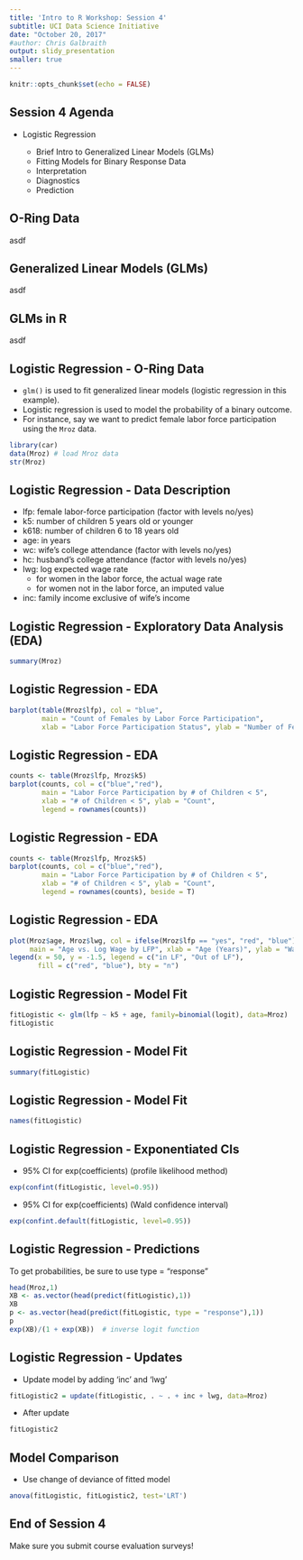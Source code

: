```yaml
---
title: 'Intro to R Workshop: Session 4'
subtitle: UCI Data Science Initiative
date: "October 20, 2017"
#author: Chris Galbraith
output: slidy_presentation
smaller: true
---
```


```r
knitr::opts_chunk$set(echo = FALSE)
```


## Session 4 Agenda
+ Logistic Regression

    + Brief Intro to Generalized Linear Models (GLMs)
    + Fitting Models for Binary Response Data
    + Interpretation
    + Diagnostics
    + Prediction


## O-Ring Data
asdf


## Generalized Linear Models (GLMs)
asdf


## GLMs in R
asdf


##  Logistic Regression - O-Ring Data
+ `glm()` is used to fit generalized linear models (logistic regression in this example).
+ Logistic regression is used to model the probability of a binary outcome.
+ For instance, say we want to predict female labor force participation using the `Mroz` data.

```r
library(car)
data(Mroz) # load Mroz data
str(Mroz)
```


## Logistic Regression - Data Description
+ lfp: female labor-force participation (factor with levels no/yes)
+ k5: number of children 5 years old or younger
+ k618: number of children 6 to 18 years old
+ age: in years
+ wc: wife's college attendance (factor with levels no/yes)
+ hc: husband's college attendance (factor with levels no/yes)
+ lwg: log expected wage rate
    + for women in the labor force, the actual wage rate
    + for women not in the labor force, an imputed value 
+ inc: family income exclusive of wife's income


## Logistic Regression - Exploratory Data Analysis (EDA)
```r
summary(Mroz)
```


## Logistic Regression - EDA
```r
barplot(table(Mroz$lfp), col = "blue", 
        main = "Count of Females by Labor Force Participation",
        xlab = "Labor Force Participation Status", ylab = "Number of Females")
```


## Logistic Regression - EDA
```r
counts <- table(Mroz$lfp, Mroz$k5)
barplot(counts, col = c("blue","red"),
        main = "Labor Force Participation by # of Children < 5",
        xlab = "# of Children < 5", ylab = "Count",
        legend = rownames(counts))
```


## Logistic Regression - EDA
```r
counts <- table(Mroz$lfp, Mroz$k5)
barplot(counts, col = c("blue","red"),
        main = "Labor Force Participation by # of Children < 5",
        xlab = "# of Children < 5", ylab = "Count",
        legend = rownames(counts), beside = T)
```


## Logistic Regression - EDA
```r
plot(Mroz$age, Mroz$lwg, col = ifelse(Mroz$lfp == "yes", "red", "blue"),
     main = "Age vs. Log Wage by LFP", xlab = "Age (Years)", ylab = "Wage")
legend(x = 50, y = -1.5, legend = c("in LF", "Out of LF"),
       fill = c("red", "blue"), bty = "n")
```


## Logistic Regression - Model Fit
```r
fitLogistic <- glm(lfp ~ k5 + age, family=binomial(logit), data=Mroz)
fitLogistic
```


## Logistic Regression - Model Fit
```r
summary(fitLogistic)
```


## Logistic Regression - Model Fit
```r
names(fitLogistic)
```


## Logistic Regression - Exponentiated CIs
+ 95% CI for exp(coefficients) (profile likelihood method)
```r
exp(confint(fitLogistic, level=0.95))
```

+ 95% CI for exp(coefficients) (Wald confidence interval)
```r
exp(confint.default(fitLogistic, level=0.95))
```


## Logistic Regression - Predictions
To get probabilities, be sure to use type = "response"
```r
head(Mroz,1)
XB <- as.vector(head(predict(fitLogistic),1))
XB
p <- as.vector(head(predict(fitLogistic, type = "response"),1))
p
exp(XB)/(1 + exp(XB))  # inverse logit function
```


## Logistic Regression - Updates
+ Update model by adding 'inc' and 'lwg'
```r
fitLogistic2 = update(fitLogistic, . ~ . + inc + lwg, data=Mroz)
```

+ After update
```r
fitLogistic2
```


## Model Comparison
+ Use change of deviance of fitted model
```r
anova(fitLogistic, fitLogistic2, test='LRT')
```


## End of Session 4
Make sure you submit course evaluation surveys!



